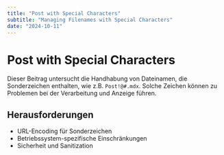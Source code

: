 ```yaml
---
title: "Post with Special Characters"
subtitle: "Managing Filenames with Special Characters"
date: "2024-10-11"
---
```


# Post with Special Characters

Dieser Beitrag untersucht die Handhabung von Dateinamen, die Sonderzeichen enthalten, wie z.B. `Post!@#.mdx`. Solche Zeichen können zu Problemen bei der Verarbeitung und Anzeige führen.

## Herausforderungen

- URL-Encoding für Sonderzeichen
- Betriebssystem-spezifische Einschränkungen
- Sicherheit und Sanitization
